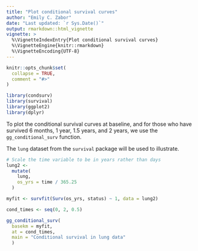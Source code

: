 ```yaml
---
title: "Plot conditional survival curves"
author: "Emily C. Zabor"
date: "Last updated: `r Sys.Date()`"
output: rmarkdown::html_vignette
vignette: >
  %\VignetteIndexEntry{Plot conditional survival curves}
  %\VignetteEngine{knitr::rmarkdown}
  %\VignetteEncoding{UTF-8}
---
```


```r
knitr::opts_chunk$set(
  collapse = TRUE,
  comment = "#>"
)
```

```r
library(condsurv)
library(survival)
library(ggplot2)
library(dplyr)
```

To plot the conditional survival curves at baseline, and for those who have survived 6 months, 1 year, 1.5 years, and 2 years, we use the `gg_conditional_surv` function.

The `lung` dataset from the `survival` package will be used to illustrate.

```r
# Scale the time variable to be in years rather than days
lung2 <- 
  mutate(
    lung,
    os_yrs = time / 365.25
  )
```

```r
myfit <- survfit(Surv(os_yrs, status) ~ 1, data = lung2)

cond_times <- seq(0, 2, 0.5)

gg_conditional_surv(
  basekm = myfit, 
  at = cond_times,
  main = "Conditional survival in lung data"
  ) 
```




